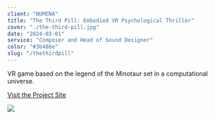 ```yaml
---
client: "NUMENA"
title: "The Third Pill: Embodied VR Psychological Thriller"
cover: "./the-third-pill.jpg"
date: "2024-03-01"
service: "Composer and Head of Sound Designer"
color: "#3b486e"
slug: "/thethirdpill"
---
```


VR game based on the legend of the Minotaur set in a computational universe.

[Visit the Project Site](https://www.thethirdpill.com)

![](./the-third-pill.jpg)